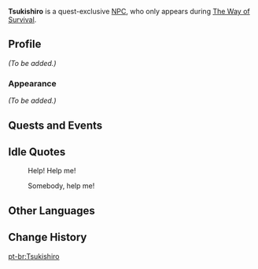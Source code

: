 {{Meta
<!-- REMOVE THIS TEMPLATE AFTER ADDING MISSING INFO -->
|missing_NPC_profile  = yes
}}
{{Character Infobox
|type             = Open-World NPC
|image            = NPC Tsukishiro.png
|region           = Inazuma
|location         = Inazuma
|title            = Worker
}}
'''Tsukishiro''' is a quest-exclusive [[NPC]], who only appears during [[The Way of Survival]].

==Profile==
<!-- detailed story/lore information goes here -->
''(To be added.)''

===Appearance===
''(To be added.)''

==Quests and Events==
{{Quests and Events}}

==Idle Quotes==
{{Dialogue Start}}
: {{DIcon|Idle}} Help! Help me!
: {{DIcon|Idle}} Somebody, help me!
{{Dialogue End}}

==Other Languages==
{{Other Languages
|default_hidden = 1
|en      = Tsukishiro
|zhs     = 月城
|zhs_rm  = Yuèchéng
|zht     = 月城
|zht_rm  = Yuèchéng
|ja      = 月城
|ja_rm   = Tsukishiro
|ko      = 츠키시로
|es      = Tsukishiro
|fr      = Tsukishiro
|ru      = Цукисиро
|th      = Tsukishiro
|vi      = Tsukishiro
|de      = Tsukishiro
|id      = Tsukishiro
|pt      = Tsukishiro
|tr      = Tsukishiro
|it      = Tsukishiro
}}

==Change History==
{{Change History|2.0}}

[[pt-br:Tsukishiro]]